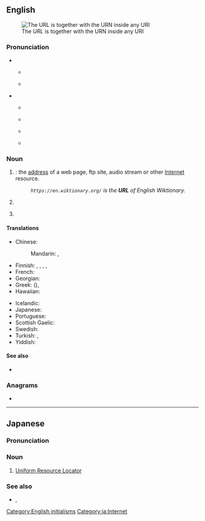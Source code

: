 ==English==
[[Image:URI Euler Diagram no lone URIs.svg|thumb|The ''URL'' is together with the URN inside any URI]]

===Pronunciation===
* {{q|initialism}}
** {{a|RP|Australia}} {{IPA|en|/ˌjuːˌɑːɹˈɛl/}}
** {{a|GA|Canada}} {{IPA|en|/ˌjuˌɑɹˈɛl/}}
* {{q|acronym}}
** {{a|RP|Australia}} {{IPA|en|/ɜːl/}}
** {{a|GA}} {{IPA|en|/ɝl/}}
** {{audio|en|LL-Q1860 (eng)-Vealhurl-URL.wav|Audio (UK)}}
** {{rhymes|en|ɜː(ɹ)l}}
**: {{homophones|en|earl}}

===Noun===
{{en-noun}}

# {{initialism of|en|Uniform Resource Locator|nodot=1}}: the [[address]] of a web page, ftp site, audio stream or other [[Internet]] resource.
#: ''<code><nowiki>https://en.wiktionary.org/</nowiki></code> is the '''URL''' of English Wiktionary.''
#: {{hyper|en|IRI|URI}}
# {{lb|en|US|military|nautical}} {{initialism of|en|[[unrestricted]] [[line]] [[officer]]}}
#: {{hyper|en|line officer}}
# {{lb|en|medicine|statistics}} {{initialism of|en|[[upper]] [[reference]] [[limit]]}}
#: {{cot|en|LRL}}

====Translations====
{{trans-top|Uniform Resource Locator}}
* Chinese:
*: Mandarin: {{t+|cmn|統一資源定位符}}, {{t+|cmn|统一资源定位符|tr=tǒngyī zīyuán dìngwèifú}}
* Finnish: {{t+|fi|URL}}, {{t+|fi|verkko-osoite}}, {{t|fi|web-osoite}}, {{t|fi|urli}} {{qualifier|slang}}, {{t|fi|URL-osoite}}
* French: {{t+|fr|URL|m|f}}
* Georgian: {{t|ka|საინფორმაციო რესურსის მაჩვენებელი|sc=Geor}}
* Greek: {{t|el|ΟΕΠ}} ({{t|el|ομοιόμορφος εντοπιστής πόρων}}), {{t|el|ιστοδιεύθυνση|f}}
* Hawaiian: {{t|haw|helu kahuapaʻa}}
{{trans-mid}}
* Icelandic: {{t|is|vefslóð}}
* Japanese: {{t|ja|統一資源位置指定子|tr=tōitsu shigen ichi shiteishi}}
* Portuguese: {{t+|pt|endereço}}
* Scottish Gaelic: {{t|gd|seòladh-lìn|m}}
* Swedish: {{t+|sv|URL|c}}
* Turkish: {{t+|tr|BKB}}, {{t+|tr|URL}}
* Yiddish: {{t|yi|או־ער־על|m}}
{{trans-bottom}}

====See also====
* {{pedialite}}

===Anagrams===
* {{anagrams|en|a=lru|lur}}

[[Category:English initialisms]]

----

==Japanese==

===Pronunciation===
{{ja-pron|ユーアールエル}}

===Noun===
{{ja-noun|ユーアールエル}}

# [[Uniform Resource Locator]]

===See also===
* {{ja-r|統%一%資%源%位%置%指%定%子|とう%いつ%し%げん%い%ち%し%てい%し}}, {{ja-r|うらる}}

[[Category:ja:Internet]]